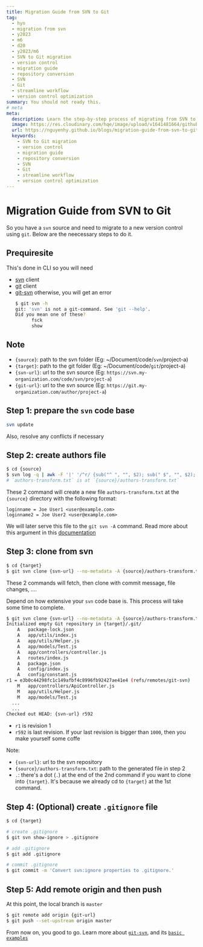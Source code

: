 ```yaml
---
title: Migration Guide from SVN to Git
tag:
  - hyn
  - migration from svn
  - y2023
  - m6
  - d20
  - y2023/m6
  - SVN to Git migration
  - version control
  - migration guide
  - repository conversion
  - SVN
  - Git
  - streamline workflow
  - version control optimization
summary: You should not ready this.
# meta
meta:
  description: Learn the step-by-step process of migrating from SVN to Git with this comprehensive guide. Prepare your environment, convert repositories, synchronize changes, and seamlessly transition your development efforts. Optimize your version control workflow and ensure a smooth migration
  image: https://res.cloudinary.com/hqe/image/upload/v1641481664/github-nguyenhy-hp/sky.jpg
  url: https://nguyenhy.github.io/blogs/migration-guide-from-svn-to-git/1687233523/
  keywords:
    - SVN to Git migration
    - version control
    - migration guide
    - repository conversion
    - SVN
    - Git
    - streamline workflow
    - version control optimization
---
```


# Migration Guide from SVN to Git

So you have a `svn` source and need to migrate to a new version control using `git`.
Below are the neecessary steps to do it.

## Prequiresite
This's done in CLI so you will need
- [svn](https://subversion.apache.org/packages.html) client
- [git](https://git-scm.com/downloads) client
- [git-svn](https://gitman.readthedocs.io/en/v2.0/setup/git-svn/)
  otherwise, you will get an error
  ``` bash
  $ git svn -h
  git: 'svn' is not a git-command. See 'git --help'.
  Did you mean one of these?
        fsck
        show
  ```

## Note
- `{source}`: path to the svn folder (Eg: ~/Document/code/`svn`/project-a)
- `{target}`: path to the git folder (Eg: ~/Document/code/`git`/project-a)
- `{svn-url}`: url to the svn source (Eg: `https://svn.my-organization.com/code/svn/project-a`)
- `{git-url}`: url to the svn source (Eg: `https://git.my-organization.com/author/project-a`)

## Step 1: prepare the `svn` code base
``` bash
svn update
```
Also, resolve any conflicts if necessary

## Step 2: create authors file
``` bash
$ cd {source}
$ svn log -q | awk -F '|' '/^r/ {sub("^ ", "", $2); sub(" $", "", $2); print $2" = "$2" <"$2">"}' | sort -u > authors-transform.txt
# `authors-transform.txt` is at `{source}/authors-transform.txt`
```

These 2 command will create a new file `authors-transform.txt` at the `{source}` directory with the following format:
``` text
loginname = Joe User1 <user@example.com>
loginname2 = Joe User2 <user@example.com>
```
We will later serve this file to the `git svn -A` command. 
Read more about this argument in this [documentation](https://git-scm.com/docs/git-svn#Documentation/git-svn.txt--Altfilenamegt)

## Step 3: clone from svn
``` bash
$ cd {target}
$ git svn clone {svn-url} --no-metadata -A {source}/authors-transform.txt .
```
These 2 commands will fetch, then clone with commit message, file changes, ....

Depend on how extensive your `svn` code base is. This process will take some time to complete.
``` bash
$ git svn clone {svn-url} --no-metadata -A {source}/authors-transform.txt .
Initialized empty Git repository in {target}/.git/
	A	package-lock.json
	A	app/utils/index.js
	A	app/utils/Helper.js
	A	app/models/Test.js
	A	app/controllers/controller.js
	A	routes/index.js
	A	package.json
	A	config/index.js
	A	config/constant.js
r1 = e3b0c44298fc1c149afbf4c8996fb92427ae41e4 (refs/remotes/git-svn)
	M	app/controllers/ApiController.js
	M	app/utils/Helper.js
	M	app/models/Test.js
  ...
  ...
Checked out HEAD: {svn-url} r592
```
- `r1` is revision 1
- `r592` is last revision. If your last revision is bigger than `1000`, then you make yourself some coffe


Note: 
- `{svn-url}`: url to the svn repository
- `{source}/authors-transform.txt`: path to the generated file in step 2
- `.`: there's a dot (`.`) at the end of the 2nd command if you want to clone into `{target}`.
  It's because we already cd to `{target}` at the 1st command.

## Step 4: (Optional) create `.gitignore` file
``` bash
$ cd {target}

# create .gitignore
$ git svn show-ignore > .gitignore 

# add .gitignore
$ git add .gitignore 

# commit .gitignore
$ git commit -m 'Convert svn:ignore properties to .gitignore.' 
```

## Step 5: Add remote origin and then push 
At this point, the local branch is `master`
``` bash 
$ git remote add origin {git-url}
$ git push --set-upstream origin master
```

From now on, you good to go.
Learn more about [`git-svn`](https://git-scm.com/docs/git-svn), and its [`basic examples`](https://git-scm.com/docs/git-svn#_basic_examples)



